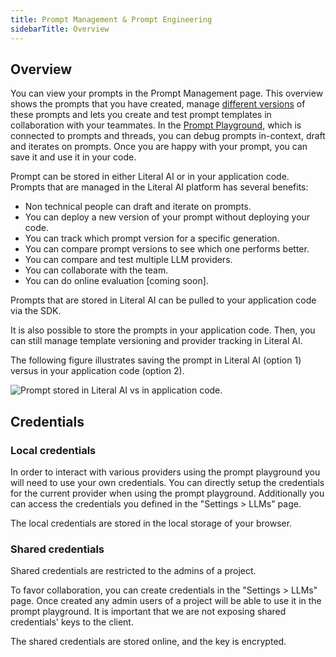 ```yaml
---
title: Prompt Management & Prompt Engineering
sidebarTitle: Overview
---
```


## Overview
You can view your prompts in the Prompt Management page. This overview shows the prompts that you have created, manage [different versions](/concepts/prompt/prompt-versioning) of these prompts and lets you create and test prompt templates in collaboration with your teammates. In the [Prompt Playground](/concepts/prompt/prompt-playground), which is connected to prompts and threads, you can debug prompts in-context, draft and iterates on prompts. Once you are happy with your prompt, you can save it and use it in your code.

Prompt can be stored in either Literal AI or in your application code. Prompts that are managed in the Literal AI platform has several benefits:
- Non technical people can draft and iterate on prompts.
- You can deploy a new version of your prompt without deploying your code.
- You can track which prompt version for a specific generation.
- You can compare prompt versions to see which one performs better.
- You can compare and test multiple LLM providers.
- You can collaborate with the team.
- You can do online evaluation [coming soon].

Prompts that are stored in Literal AI can be pulled to your application code via the SDK. 

It is also possible to store the prompts in your application code. Then, you can still manage template versioning and provider tracking in Literal AI.

The following figure illustrates saving the prompt in Literal AI (option 1) versus in your application code (option 2).

<Frame caption="Prompt stored in Literal AI vs in application code">
  <img src="/images/prompt-flow.svg" alt="Prompt stored in Literal AI vs in application code." />
</Frame>

## Credentials

### Local credentials

In order to interact with various providers using the prompt playground you will need to use your own credentials.
You can directly setup the credentials for the current provider when using the prompt playground.
Additionally you can access the credentials you defined in the "Settings > LLMs" page.

<Note>The local credentials are stored in the local storage of your browser.</Note>

### Shared credentials

<Warning>Shared credentials are restricted to the admins of a project.</Warning>

To favor collaboration, you can create credentials in the "Settings > LLMs" page. Once created any admin users of a project will be able to use it in the prompt playground. It is important that we are not exposing shared credentials' keys to the client.

<Note>The shared credentials are stored online, and the key is encrypted.</Note>